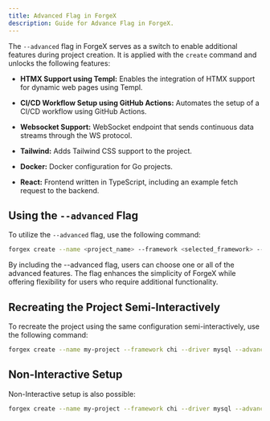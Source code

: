 ```yaml
---
title: Advanced Flag in ForgeX
description: Guide for Advance Flag in ForgeX.
---
```


The `--advanced` flag in ForgeX serves as a switch to enable additional features during project creation. It is applied with the `create` command and unlocks the following features:

- **HTMX Support using Templ:**  Enables the integration of HTMX support for dynamic web pages using Templ.

- **CI/CD Workflow Setup using GitHub Actions:**  Automates the setup of a CI/CD workflow using GitHub Actions.

- **Websocket Support:**   WebSocket endpoint that sends continuous data streams through the WS protocol.

- **Tailwind:**  Adds Tailwind CSS support to the project.

- **Docker:**  Docker configuration for Go projects.

- **React:**  Frontend written in TypeScript, including an example fetch request to the backend.

## Using the `--advanced` Flag

To utilize the `--advanced` flag, use the following command:

```bash
forgex create --name <project_name> --framework <selected_framework> --driver <selected_driver> --advanced
```

By including the --advanced flag, users can choose one or all of the advanced features. The flag enhances the simplicity of ForgeX while offering flexibility for users who require additional functionality.

## Recreating the Project Semi-Interactively
To recreate the project using the same configuration semi-interactively, use the following command:

```bash
forgex create --name my-project --framework chi --driver mysql --advanced
```

## Non-Interactive Setup
Non-Interactive setup is also possible:
```bash
forgex create --name my-project --framework chi --driver mysql --advanced --feature htmx --feature githubaction --feature websocket --feature tailwind

```
